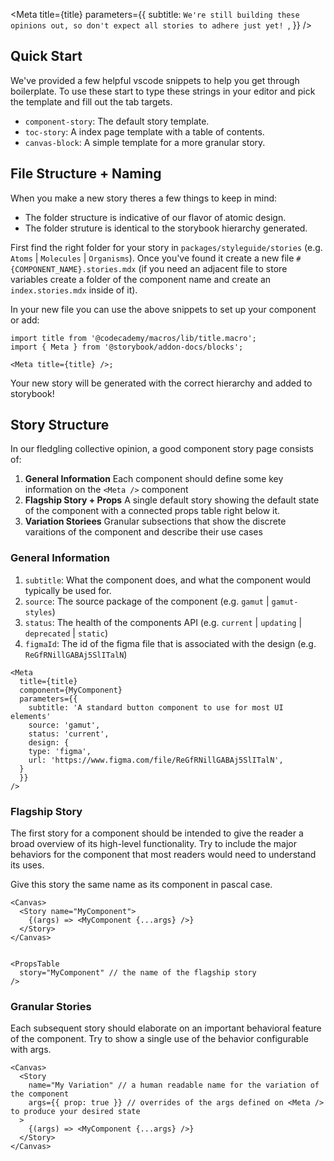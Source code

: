 
<Meta
  title={title}
  parameters={{
    subtitle: `We're still building these opinions out, so don't expect all stories to adhere just yet!
`,
  }}
/>

## Quick Start

We've provided a few helpful vscode snippets to help you get through boilerplate. To use these start to type these strings in your editor and pick the template and fill out the tab targets.

- `component-story`: The default story template.
- `toc-story`: A index page template with a table of contents.
- `canvas-block`: A simple template for a more granular story.

## File Structure + Naming

When you make a new story theres a few things to keep in mind:

- The folder structure is indicative of our flavor of atomic design.
- The folder struture is identical to the storybook hierarchy generated.

First find the right folder for your story in `packages/styleguide/stories` (e.g. `Atoms` | `Molecules` | `Organisms`).
Once you've found it create a new file `#{COMPONENT_NAME}.stories.mdx` (if you need an adjacent file to store variables create a folder of the component name and create an `index.stories.mdx` inside of it).

In your new file you can use the above snippets to set up your component or add:

```tsx
import title from '@codecademy/macros/lib/title.macro';
import { Meta } from '@storybook/addon-docs/blocks';

<Meta title={title} />;
```

Your new story will be generated with the correct hierarchy and added to storybook!

## Story Structure

In our fledgling collective opinion, a good component story page consists of:

1. **General Information** Each component should define some key information on the `<Meta />` component
2. **Flagship Story + Props** A single default story showing the default state of the component with a connected props table right below it.
3. **Variation Storiees** Granular subsections that show the discrete varaitions of the component and describe their use cases

### General Information

1. `subtitle`: What the component does, and what the component would typically be used for.
2. `source`: The source package of the component (e.g. `gamut` | `gamut-styles`)
3. `status`: The health of the components API (e.g. `current` | `updating` | `deprecated` | `static`)
4. `figmaId`: The id of the figma file that is associated with the design (e.g. `ReGfRNillGABAj5SlITalN`)

```tsx
<Meta
  title={title}
  component={MyComponent}
  parameters={{
    subtitle: 'A standard button component to use for most UI elements'
    source: 'gamut',
    status: 'current',
    design: {
    type: 'figma',
    url: 'https://www.figma.com/file/ReGfRNillGABAj5SlITalN',
  }
  }}
/>
```

### Flagship Story

The first story for a component should be intended to give the reader a broad overview of its high-level functionality.
Try to include the major behaviors for the component that most readers would need to understand its uses.

Give this story the same name as its component in pascal case.

```tsx
<Canvas>
  <Story name="MyComponent">
    {(args) => <MyComponent {...args} />}
  </Story>
</Canvas>


<PropsTable
  story="MyComponent" // the name of the flagship story
/>
```

### Granular Stories

Each subsequent story should elaborate on an important behavioral feature of the component.
Try to show a single use of the behavior configurable with args.

```tsx
<Canvas>
  <Story
    name="My Variation" // a human readable name for the variation of the component
    args={{ prop: true }} // overrides of the args defined on <Meta /> to produce your desired state
  >
    {(args) => <MyComponent {...args} />}
  </Story>
</Canvas>
```
